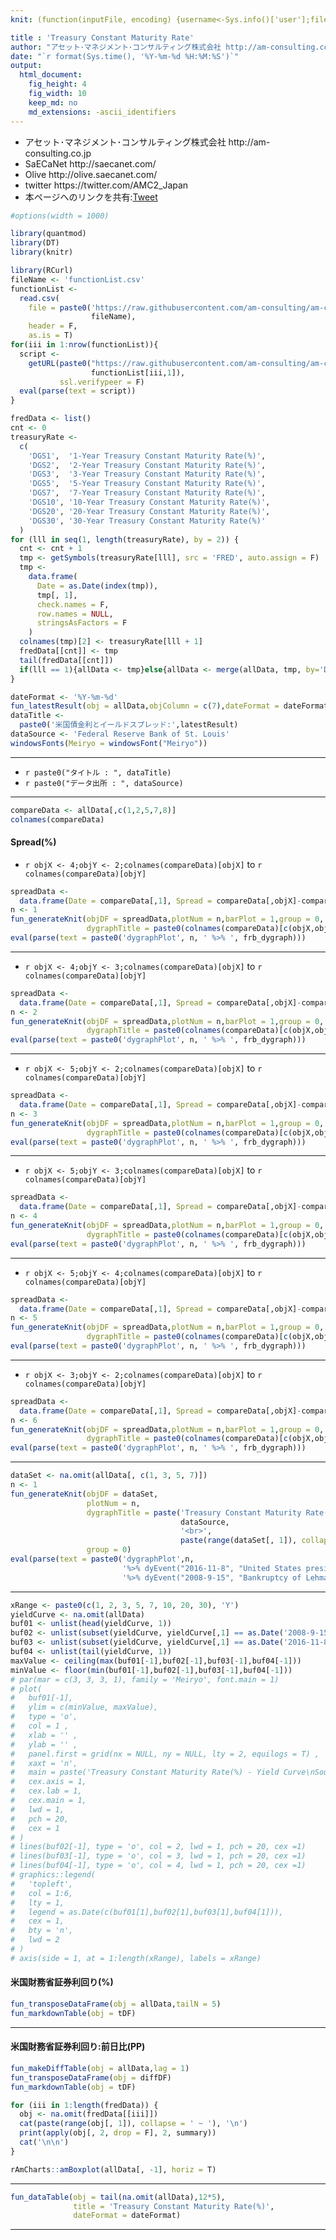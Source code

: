 ```yaml
---
knit: (function(inputFile, encoding) {username<-Sys.info()['user'];fileName<-'defaultPath.csv';pathToFile <-paste0('C:/Users/', username,'/Desktop/pathToCSV/');setwd(pathToFile);buf0<-read.csv(fileName,header = F,skip = 0,stringsAsFactor = F,check.names = F,fileEncoding = 'utf-8');timeStamp<-format(Sys.time(),'%Y%m%d%H%M%S');rmarkdown::render(inputFile, encoding = encoding, output_file = paste0('C:/Users/',username,buf0[2,1],'charts/','am-consulting.co.jp-DGS.html')) })

title : 'Treasury Constant Maturity Rate'
author: "アセット･マネジメント･コンサルティング株式会社 http://am-consulting.co.jp"
date: "`r format(Sys.time(), '%Y-%m-%d %H:%M:%S')`"
output: 
  html_document:    
    fig_height: 4
    fig_width: 10
    keep_md: no
    md_extensions: -ascii_identifiers
---
```

<link href="http://knowledgevault.saecanet.com/components/rmarkdown-html.css" rel="stylesheet">
<script src="http://knowledgevault.saecanet.com/components/JavascriptCode.js"></script>
<style>.main-container {max-width : 1000px;}</style>

- アセット･マネジメント･コンサルティング株式会社 http://am-consulting.co.jp
- SaECaNet http://saecanet.com/
- Olive http://olive.saecanet.com/
- twitter https://twitter.com/AMC2_Japan
- 本ページへのリンクを共有:<a href="https://twitter.com/share" class="twitter-share-button" data-via="AMC2_Japan" data-size="large">Tweet</a> <script>!function(d,s,id){var js,fjs=d.getElementsByTagName(s)[0],p=/^http:/.test(d.location)?'http':'https';if(!d.getElementById(id)){js=d.createElement(s);js.id=id;js.src=p+'://platform.twitter.com/widgets.js';fjs.parentNode.insertBefore(js,fjs);}}(document, 'script', 'twitter-wjs');</script>

```r
#options(width = 1000)
```

```r
library(quantmod)
library(DT)
library(knitr)
```

```r
library(RCurl)
fileName <- 'functionList.csv'
functionList <-
  read.csv(
    file = paste0('https://raw.githubusercontent.com/am-consulting/am-consulting.github.io/master/csv/',
                  fileName),
    header = F,
    as.is = T)
for(iii in 1:nrow(functionList)){
  script <- 
    getURL(paste0("https://raw.githubusercontent.com/am-consulting/am-consulting.github.io/master/", 
                  functionList[iii,1]),
           ssl.verifypeer = F)
  eval(parse(text = script))
}
```

```r
fredData <- list()
cnt <- 0
treasuryRate <-
  c(
    'DGS1',  '1-Year Treasury Constant Maturity Rate(%)',
    'DGS2',  '2-Year Treasury Constant Maturity Rate(%)',
    'DGS3',  '3-Year Treasury Constant Maturity Rate(%)',
    'DGS5',  '5-Year Treasury Constant Maturity Rate(%)',
    'DGS7',  '7-Year Treasury Constant Maturity Rate(%)',
    'DGS10', '10-Year Treasury Constant Maturity Rate(%)',
    'DGS20', '20-Year Treasury Constant Maturity Rate(%)',
    'DGS30', '30-Year Treasury Constant Maturity Rate(%)'
  )
for (lll in seq(1, length(treasuryRate), by = 2)) {
  cnt <- cnt + 1
  tmp <- getSymbols(treasuryRate[lll], src = 'FRED', auto.assign = F)
  tmp <-
    data.frame(
      Date = as.Date(index(tmp)),
      tmp[, 1],
      check.names = F,
      row.names = NULL,
      stringsAsFactors = F
    )
  colnames(tmp)[2] <- treasuryRate[lll + 1]
  fredData[[cnt]] <- tmp
  tail(fredData[[cnt]])
  if(lll == 1){allData <- tmp}else{allData <- merge(allData, tmp, by='Date', all=T)}
}
```

```r
dateFormat <- '%Y-%m-%d'
fun_latestResult(obj = allData,objColumn = c(7),dateFormat = dateFormat)
dataTitle <-
  paste0('米国債金利とイールドスプレッド:',latestResult)
dataSource <- 'Federal Reserve Bank of St. Louis'
windowsFonts(Meiryo = windowsFont("Meiryo"))
```

***

- `r paste0("タイトル : ", dataTitle)`
- `r paste0("データ出所 : ", dataSource)`

***

```r
compareData <- allData[,c(1,2,5,7,8)]
colnames(compareData)
```

#### Spread(%)
- `r objX <- 4;objY <- 2;colnames(compareData)[objX]` to `r colnames(compareData)[objY]`

```r
spreadData <-
  data.frame(Date = compareData[,1], Spread = compareData[,objX]-compareData[,objY])
n <- 1
fun_generateKnit(objDF = spreadData,plotNum = n,barPlot = 1,group = 0,
                 dygraphTitle = paste0(colnames(compareData)[c(objX,objY)],collapse = ' × '))
eval(parse(text = paste0('dygraphPlot', n, ' %>% ', frb_dygraph)))
```

***
- `r objX <- 4;objY <- 3;colnames(compareData)[objX]` to `r colnames(compareData)[objY]`

```r
spreadData <-
  data.frame(Date = compareData[,1], Spread = compareData[,objX]-compareData[,objY])
n <- 2
fun_generateKnit(objDF = spreadData,plotNum = n,barPlot = 1,group = 0,
                 dygraphTitle = paste0(colnames(compareData)[c(objX,objY)],collapse = ' × '))
eval(parse(text = paste0('dygraphPlot', n, ' %>% ', frb_dygraph)))
```

***
- `r objX <- 5;objY <- 2;colnames(compareData)[objX]` to `r colnames(compareData)[objY]`

```r
spreadData <-
  data.frame(Date = compareData[,1], Spread = compareData[,objX]-compareData[,objY])
n <- 3
fun_generateKnit(objDF = spreadData,plotNum = n,barPlot = 1,group = 0,
                 dygraphTitle = paste0(colnames(compareData)[c(objX,objY)],collapse = ' × '))
eval(parse(text = paste0('dygraphPlot', n, ' %>% ', frb_dygraph)))
```

***
- `r objX <- 5;objY <- 3;colnames(compareData)[objX]` to `r colnames(compareData)[objY]`

```r
spreadData <-
  data.frame(Date = compareData[,1], Spread = compareData[,objX]-compareData[,objY])
n <- 4
fun_generateKnit(objDF = spreadData,plotNum = n,barPlot = 1,group = 0,
                 dygraphTitle = paste0(colnames(compareData)[c(objX,objY)],collapse = ' × '))
eval(parse(text = paste0('dygraphPlot', n, ' %>% ', frb_dygraph)))
```

***
- `r objX <- 5;objY <- 4;colnames(compareData)[objX]` to `r colnames(compareData)[objY]`

```r
spreadData <-
  data.frame(Date = compareData[,1], Spread = compareData[,objX]-compareData[,objY])
n <- 5
fun_generateKnit(objDF = spreadData,plotNum = n,barPlot = 1,group = 0,
                 dygraphTitle = paste0(colnames(compareData)[c(objX,objY)],collapse = ' × '))
eval(parse(text = paste0('dygraphPlot', n, ' %>% ', frb_dygraph)))
```

***
- `r objX <- 3;objY <- 2;colnames(compareData)[objX]` to `r colnames(compareData)[objY]`

```r
spreadData <-
  data.frame(Date = compareData[,1], Spread = compareData[,objX]-compareData[,objY])
n <- 6
fun_generateKnit(objDF = spreadData,plotNum = n,barPlot = 1,group = 0,
                 dygraphTitle = paste0(colnames(compareData)[c(objX,objY)],collapse = ' × '))
eval(parse(text = paste0('dygraphPlot', n, ' %>% ', frb_dygraph)))
```

***

```r
dataSet <- na.omit(allData[, c(1, 3, 5, 7)])
n <- 1
fun_generateKnit(objDF = dataSet,
                 plotNum = n,
                 dygraphTitle = paste('Treasury Constant Maturity Rate(%)<br>Source:', 
                                      dataSource,
                                      '<br>',
                                      paste(range(dataSet[, 1]), collapse = ' ~ ')),
                 group = 0)
eval(parse(text = paste0('dygraphPlot',n,
                         '%>% dyEvent("2016-11-8", "United States presidential election, 2016", labelLoc = "bottom")',
                         '%>% dyEvent("2008-9-15", "Bankruptcy of Lehman Brothers", labelLoc = "bottom")')))
```

***

```r
xRange <- paste0(c(1, 2, 3, 5, 7, 10, 20, 30), 'Y')
yieldCurve <- na.omit(allData)
buf01 <- unlist(head(yieldCurve, 1))
buf02 <- unlist(subset(yieldCurve, yieldCurve[,1] == as.Date('2008-9-15')))
buf03 <- unlist(subset(yieldCurve, yieldCurve[,1] == as.Date('2016-11-8')))
buf04 <- unlist(tail(yieldCurve, 1))
maxValue <- ceiling(max(buf01[-1],buf02[-1],buf03[-1],buf04[-1]))
minValue <- floor(min(buf01[-1],buf02[-1],buf03[-1],buf04[-1]))
# par(mar = c(3, 3, 3, 1), family = 'Meiryo', font.main = 1)
# plot(
#   buf01[-1],
#   ylim = c(minValue, maxValue),
#   type = 'o',
#   col = 1 ,
#   xlab = '' ,
#   ylab = '' ,
#   panel.first = grid(nx = NULL, ny = NULL, lty = 2, equilogs = T) ,
#   xaxt = 'n',
#   main = paste('Treasury Constant Maturity Rate(%) - Yield Curve\nSource:', dataSource),
#   cex.axis = 1,
#   cex.lab = 1,
#   cex.main = 1,
#   lwd = 1,
#   pch = 20,
#   cex = 1
# )
# lines(buf02[-1], type = 'o', col = 2, lwd = 1, pch = 20, cex =1)
# lines(buf03[-1], type = 'o', col = 3, lwd = 1, pch = 20, cex =1)
# lines(buf04[-1], type = 'o', col = 4, lwd = 1, pch = 20, cex =1)
# graphics::legend(
#   'topleft',
#   col = 1:6,
#   lty = 1,
#   legend = as.Date(c(buf01[1],buf02[1],buf03[1],buf04[1])),
#   cex = 1,
#   bty = 'n',
#   lwd = 2
# )
# axis(side = 1, at = 1:length(xRange), labels = xRange)
```

#### 米国財務省証券利回り(%)

```r
fun_transposeDataFrame(obj = allData,tailN = 5)
fun_markdownTable(obj = tDF)
```

***
#### 米国財務省証券利回り:前日比(PP)

```r
fun_makeDiffTable(obj = allData,lag = 1)
fun_transposeDataFrame(obj = diffDF)
fun_markdownTable(obj = tDF)
```

```r
for (iii in 1:length(fredData)) {
  obj <- na.omit(fredData[[iii]])
  cat(paste(range(obj[, 1]), collapse = ' ~ '), '\n')
  print(apply(obj[, 2, drop = F], 2, summary))
  cat('\n\n')
}
```

```r
rAmCharts::amBoxplot(allData[, -1], horiz = T)
```

***

```r
fun_dataTable(obj = tail(na.omit(allData),12*5),
              title = 'Treasury Constant Maturity Rate(%)',
              dateFormat = dateFormat)
```

***
<script>MakeNegative();</script>
<script>
  (function(i,s,o,g,r,a,m){i['GoogleAnalyticsObject']=r;i[r]=i[r]||function(){
  (i[r].q=i[r].q||[]).push(arguments)},i[r].l=1*new Date();a=s.createElement(o),
  m=s.getElementsByTagName(o)[0];a.async=1;a.src=g;m.parentNode.insertBefore(a,m)
  })(window,document,'script','https://www.google-analytics.com/analytics.js','ga');

  ga('create', 'UA-3077339-5', 'auto');
  ga('send', 'pageview');

</script>
